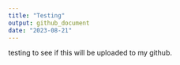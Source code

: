```yaml
---
title: "Testing"
output: github_document
date: "2023-08-21"
---
```


testing to see if this will be uploaded to my github.